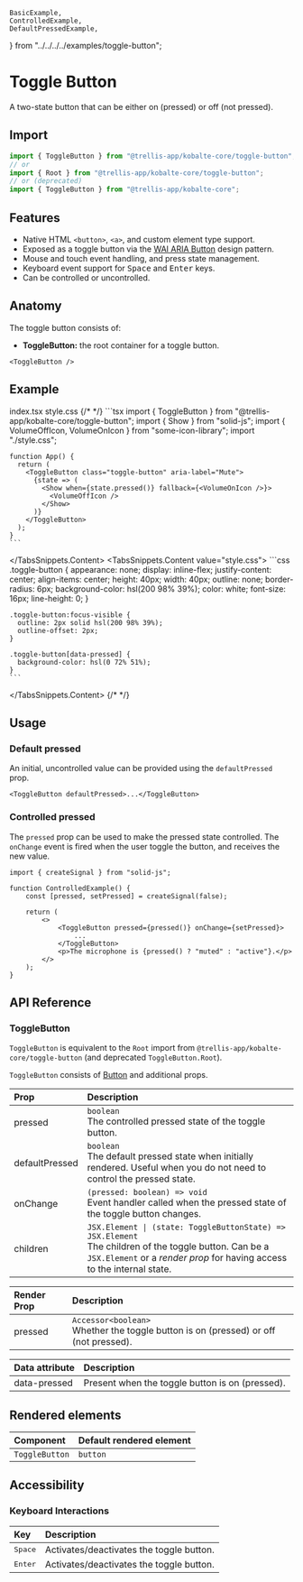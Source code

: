 
	BasicExample,
	ControlledExample,
	DefaultPressedExample,
} from "../../../../examples/toggle-button";

# Toggle Button

A two-state button that can be either on (pressed) or off (not pressed).

## Import

```ts
import { ToggleButton } from "@trellis-app/kobalte-core/toggle-button";
// or
import { Root } from "@trellis-app/kobalte-core/toggle-button";
// or (deprecated)
import { ToggleButton } from "@trellis-app/kobalte-core";
```

## Features

- Native HTML `<button>`, `<a>`, and custom element type support.
- Exposed as a toggle button via the [WAI ARIA Button](https://www.w3.org/WAI/ARIA/apg/patterns/button/) design pattern.
- Mouse and touch event handling, and press state management.
- Keyboard event support for <Kbd>Space</Kbd> and <Kbd>Enter</Kbd> keys.
- Can be controlled or uncontrolled.

## Anatomy

The toggle button consists of:

- **ToggleButton:** the root container for a toggle button.

```tsx
<ToggleButton />
```

## Example

<Preview>
	<BasicExample />
</Preview>

<TabsSnippets>
  <TabsSnippets.List>
    <TabsSnippets.Trigger value="index.tsx">index.tsx</TabsSnippets.Trigger>
    <TabsSnippets.Trigger value="style.css">style.css</TabsSnippets.Trigger>
  </TabsSnippets.List>
  {/* <!-- prettier-ignore-start -->*/}
  <TabsSnippets.Content value="index.tsx">
    ```tsx
		import { ToggleButton } from "@trellis-app/kobalte-core/toggle-button";
    import { Show } from "solid-js";
    import { VolumeOffIcon, VolumeOnIcon } from "some-icon-library";
    import "./style.css";

    function App() {
      return (
        <ToggleButton class="toggle-button" aria-label="Mute">
          {state => (
            <Show when={state.pressed()} fallback={<VolumeOnIcon />}>
              <VolumeOffIcon />
            </Show>
          )}
        </ToggleButton>
      );
    }
    ```

  </TabsSnippets.Content>
  <TabsSnippets.Content value="style.css">
    ```css
    .toggle-button {
      appearance: none;
      display: inline-flex;
      justify-content: center;
      align-items: center;
      height: 40px;
      width: 40px;
      outline: none;
      border-radius: 6px;
      background-color: hsl(200 98% 39%);
      color: white;
      font-size: 16px;
      line-height: 0;
    }

    .toggle-button:focus-visible {
      outline: 2px solid hsl(200 98% 39%);
      outline-offset: 2px;
    }

    .toggle-button[data-pressed] {
      background-color: hsl(0 72% 51%);
    }
    ```

  </TabsSnippets.Content>
  {/* <!-- prettier-ignore-end -->*/}
</TabsSnippets>

## Usage

### Default pressed

An initial, uncontrolled value can be provided using the `defaultPressed` prop.

<Preview>
	<DefaultPressedExample />
</Preview>

```tsx
<ToggleButton defaultPressed>...</ToggleButton>
```

### Controlled pressed

The `pressed` prop can be used to make the pressed state controlled. The `onChange` event is fired when the user toggle the button, and receives the new value.

<Preview>
	<ControlledExample />
</Preview>

```tsx {3,7}
import { createSignal } from "solid-js";

function ControlledExample() {
	const [pressed, setPressed] = createSignal(false);

	return (
		<>
			<ToggleButton pressed={pressed()} onChange={setPressed}>
				...
			</ToggleButton>
			<p>The microphone is {pressed() ? "muted" : "active"}.</p>
		</>
	);
}
```

## API Reference

### ToggleButton

`ToggleButton` is equivalent to the `Root` import from `@trellis-app/kobalte-core/toggle-button` (and deprecated `ToggleButton.Root`).

`ToggleButton` consists of [Button](/docs/core/components/button) and additional props.

| Prop           | Description                                                                                                                                                                            |
| :------------- | :------------------------------------------------------------------------------------------------------------------------------------------------------------------------------------- |
| pressed        | `boolean` <br/> The controlled pressed state of the toggle button.                                                                                                                     |
| defaultPressed | `boolean` <br/> The default pressed state when initially rendered. Useful when you do not need to control the pressed state.                                                           |
| onChange       | `(pressed: boolean) => void` <br/> Event handler called when the pressed state of the toggle button changes.                                                                           |
| children       | `JSX.Element \| (state: ToggleButtonState) => JSX.Element` <br/> The children of the toggle button. Can be a `JSX.Element` or a _render prop_ for having access to the internal state. |

| Render Prop | Description                                                                               |
| :---------- | :---------------------------------------------------------------------------------------- |
| pressed     | `Accessor<boolean>` <br/> Whether the toggle button is on (pressed) or off (not pressed). |

| Data attribute | Description                                     |
| :------------- | :---------------------------------------------- |
| data-pressed   | Present when the toggle button is on (pressed). |

## Rendered elements

| Component      | Default rendered element |
| :------------- | :----------------------- |
| `ToggleButton` | `button`                 |

## Accessibility

### Keyboard Interactions

| Key              | Description                              |
| :--------------- | :--------------------------------------- |
| <Kbd>Space</Kbd> | Activates/deactivates the toggle button. |
| <Kbd>Enter</Kbd> | Activates/deactivates the toggle button. |
